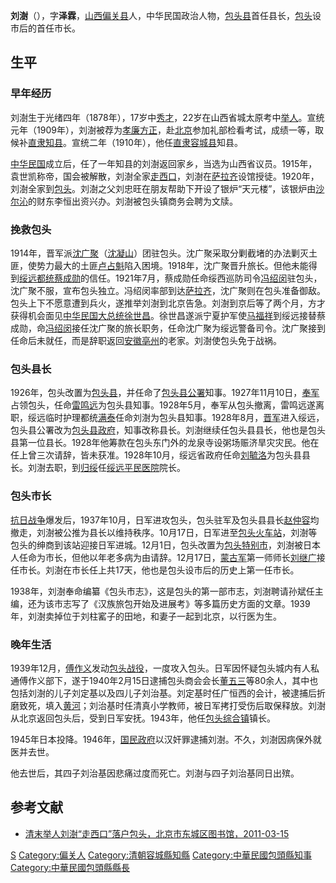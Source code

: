 '''刘澍'''（{{bd|1878年||1946年|}}），字'''泽霖'''，[[山西|山西]][[偏关县|偏关县]]人，中华民国政治人物，[[包头县|包头县]]首任县长，[[包头|包头]]设市后的首任市长。

==生平==
===早年经历===
刘澍生于光绪四年（1878年），17岁中[[秀才|秀才]]，22岁在山西省城太原考中[[举人|举人]]。宣统元年（1909年），刘澍被荐为[[孝廉方正|孝廉方正]]，赴[[北京|北京]]参加礼部检看考试，成绩一等，取候补[[直隶|直隶]][[知县|知县]]。宣统二年（1910年），他任[[直隶|直隶]][[容城县|容城县]]知县。

[[中华民国|中华民国]]成立后，任了一年知县的刘澍返回家乡，当选为山西省议员。1915年，袁世凯称帝，国会被解散，刘澍全家[[走西口|走西口]]，刘澍在[[萨拉齐|萨拉齐]]设馆授徒。1920年，刘澍全家到[[包头|包头]]。刘澍之父刘忠旺在朋友帮助下开设了银炉“天元楼”，该银炉由[[沙尔沁|沙尔沁]]的财东李恒出资兴办。刘澍被包头镇商务会聘为文牍。

===挽救包头===
1914年，晋军派[[沈广聚|沈广聚]]（[[沈凝山|沈凝山]]）团驻包头。沈广聚采取分剿截堵的办法剿灭土匪，使势力最大的土匪[[卢占魁|卢占魁]]陷入困境。1918年，沈广聚晋升旅长。但他未能得到[[绥远都统|绥远都统]][[蔡成勋|蔡成勋]]的信任。1921年7月，蔡成勋任命绥西巡防司令[[冯绍闵|冯绍闵]]驻包头，沈广聚不服，宣布包头独立。冯绍闵率部到达[[萨拉齐|萨拉齐]]，沈广聚则在包头准备御敌。包头上下不愿意遭到兵火，遂推举刘澍到北京告急。刘澍到京后等了两个月，方才获得机会面见[[中华民国大总统|中华民国大总统]][[徐世昌|徐世昌]]。徐世昌遂派宁夏护军使[[马福祥|马福祥]]到绥远接替蔡成勋，命[[冯绍闵|冯绍闵]]接任沈广聚的旅长职务，任命沈广聚为绥远警备司令。沈广聚接到任命后未就任，而是辞职返回[[安徽|安徽]][[亳州|亳州]]的老家。刘澍使包头免于战祸。

===包头县长===
1926年，包头改置为[[包头县|包头县]]，并任命了[[包头县公署|包头县公署]]知事。1927年11月10日，[[奉军|奉军]]占领包头，任命[[雷鸣远|雷鸣远]]为包头县知事。1928年5月，奉军从包头撤离，雷鸣远遂离职，绥远临时护理都统[[满泰_(同盟会)|满泰]]任命刘澍为包头县知事。1928年8月，[[晋军|晋军]]进入绥远，包头县公署改为[[包头县政府|包头县政府]]，知事改称县长。刘澍继续任包头县县长，他也是包头县第一位县长。1928年他筹款在包头东门外的龙泉寺设粥场赈济旱灾灾民。他在任上曾三次请辞，皆未获准。1928年10月，绥远省政府任命[[刘毓洛|刘毓洛]]为包头县县长。刘澍去职，到[[归绥|归绥]]任[[绥远平民医院|绥远平民医院]]院长。

===包头市长===
[[抗日战争|抗日战争]]爆发后，1937年10月，日军进攻包头，包头驻军及包头县县长[[赵仲容|赵仲容]]均撤走，刘澍被公推为县长以维持秩序。10月17日，日军进至[[包头东站|包头火车站]]，刘澍等包头的绅商到该站迎接日军进城。12月1日，包头改置为[[包头特别市|包头特别市]]，刘澍被日本人任命为市长，但他以年老多病为由请辞。12月17日，[[蒙古军|蒙古军]]第一师师长[[刘继广|刘继广]]接任市长。刘澍在市长任上共17天，他也是包头设市后的历史上第一任市长。

1938年，刘澍奉命编纂《包头市志》，这是包头的第一部市志，刘澍聘请孙斌任主编，还为该市志写了《汉族旅包开始及进展考》等多篇历史方面的文章。1939年，刘澍卖掉位于刘柱窰子的田地，和妻子一起到北京，以行医为生。

===晚年生活===
1939年12月，[[傅作义|傅作义]]发动[[包头战役|包头战役]]，一度攻入包头。日军因怀疑包头城内有人私通傅作义部下，遂于1940年2月15日逮捕包头商会会长[[董五三|董五三]]等80余人，其中也包括刘澍的儿子刘定基以及四儿子刘治基。刘定基时任广恒西的会计，被逮捕后折磨致死，填入[[黄河|黄河]]；刘治基时任清真小学教师，被日军拷打受伤后取保释放。刘澍从北京返回包头后，受到日军安抚。1943年，他任[[包头综合镇|包头综合镇]]镇长。

1945年日本投降。1946年，[[国民政府|国民政府]]以汉奸罪逮捕刘澍。不久，刘澍因病保外就医并去世。

他去世后，其四子刘治基因悲痛过度而死亡。刘澍与四子刘治基同日出殡。

==参考文献==
*[http://www.bjdclib.com/dclib/subjectdb/exam/examlow/201103/t20110315_42348.html 清末举人刘澍“走西口”落户包头，北京市东城区图书馆，2011-03-15] {{Wayback|url=http://www.bjdclib.com/dclib/subjectdb/exam/examlow/201103/t20110315_42348.html |date=20160305012712 }}

{{包头市市长|伪}}
{{DEFAULTSORT:Liu刘}}
[[Category:刘姓|S]]
[[Category:偏关人|Category:偏关人]]
[[Category:清朝容城縣知縣|Category:清朝容城縣知縣]]
[[Category:中華民國包頭縣知事|Category:中華民國包頭縣知事]]
[[Category:中華民國包頭縣縣長|Category:中華民國包頭縣縣長]]